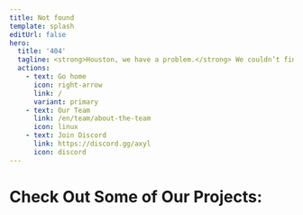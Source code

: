 ```yaml
---
title: Not found
template: splash
editUrl: false
hero:
  title: '404'
  tagline: <strong>Houston, we have a problem.</strong> We couldn’t find that page.<br>Check the URL or try using the search bar.
  actions:
    - text: Go home
      icon: right-arrow
      link: /
      variant: primary
    - text: Our Team
      link: /en/team/about-the-team
      icon: linux
    - text: Join Discord
      link: https://discord.gg/axyl
      icon: discord
---
```



# Check Out Some of Our Projects:



<CardGrid stagger>
  <LinkCard
      title="Star Project: Helctic"
      href="https://helctic.dev"
      description="">
  </LinkCard>
  <LinkCard
      title="Star Projects: Rustfox"
      href="https://rustfox.dev"
      description="">
  </LinkCard>
  <LinkCard
      title="Star Projects: AxylOS"
      href="https://axyl.org"
      description="">
  </LinkCard>
  <LinkCard
      title="Star Projects: Helsh"
      href="https://helsh.helctic.dev"
      description="">
  </LinkCard>
  </CardGrid>
